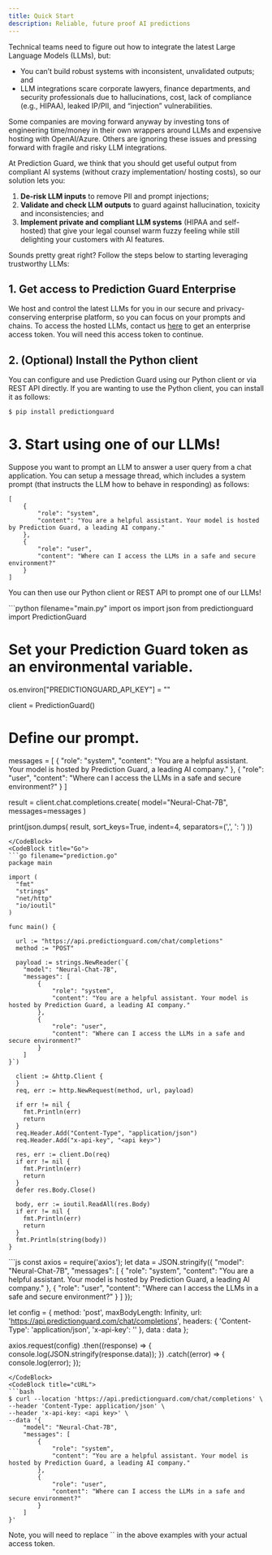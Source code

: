 ```yaml
---
title: Quick Start
description: Reliable, future proof AI predictions
---
```


Technical teams need to figure out how to integrate the latest Large Language Models (LLMs), but:

- You can’t build robust systems with inconsistent, unvalidated outputs; and
- LLM integrations scare corporate lawyers, finance departments, and security professionals due to hallucinations, cost, lack of compliance (e.g., HIPAA), leaked IP/PII, and “injection” vulnerabilities.

Some companies are moving forward anyway by investing tons of engineering time/money in their own wrappers around LLMs and expensive hosting with OpenAI/Azure. Others are ignoring these issues and pressing forward with fragile and risky LLM integrations.

At Prediction Guard, we think that you should get useful output from compliant AI systems (without crazy implementation/ hosting costs), so our solution lets you:

1. **De-risk LLM inputs** to remove PII and prompt injections;
2. **Validate and check LLM outputs** to guard against hallucination, toxicity and inconsistencies; and
3. **Implement private and compliant LLM systems** (HIPAA and self-hosted) that give your legal counsel warm fuzzy feeling while still delighting your customers with AI features.

Sounds pretty great right? Follow the steps below to starting leveraging trustworthy LLMs:

## 1. Get access to Prediction Guard Enterprise

We host and control the latest LLMs for you in our secure and privacy-conserving enterprise platform, so you can focus on your prompts and chains. To access the hosted LLMs, contact us [here](https://www.predictionguard.com/getting-started) to get an enterprise access token. You will need this access token to continue.

## 2. (Optional) Install the Python client

You can configure and use Prediction Guard using our Python client or via REST API directly. If you are wanting to use the Python client, you can install it as follows:

```sh
$ pip install predictionguard
```

# 3. Start using one of our LLMs!

Suppose you want to prompt an LLM to answer a user query from a chat application. You can setup a message thread, which includes a system prompt (that instructs the LLM how to behave in responding) as follows:

```
[
    {
        "role": "system",
        "content": "You are a helpful assistant. Your model is hosted by Prediction Guard, a leading AI company."
    },
    {
        "role": "user",
        "content": "Where can I access the LLMs in a safe and secure environment?"
    }
]
```

You can then use our Python client or REST API to prompt one of our LLMs!

<CodeBlocks>
    <CodeBlock title="Python">
    ```python filename="main.py"
    import os
    import json
from predictionguard import PredictionGuard

# Set your Prediction Guard token as an environmental variable.
os.environ["PREDICTIONGUARD_API_KEY"] = "<api key>"

client = PredictionGuard()

# Define our prompt.

messages = [
{
"role": "system",
"content": "You are a helpful assistant. Your model is hosted by Prediction Guard, a leading AI company."
},
{
"role": "user",
"content": "Where can I access the LLMs in a safe and secure environment?"
}
]

result = client.chat.completions.create(
model="Neural-Chat-7B",
messages=messages
)

print(json.dumps(
result,
sort_keys=True,
indent=4,
separators=(',', ': ')
))

````
</CodeBlock>
<CodeBlock title="Go">
```go filename="prediction.go"
package main

import (
  "fmt"
  "strings"
  "net/http"
  "io/ioutil"
)

func main() {

  url := "https://api.predictionguard.com/chat/completions"
  method := "POST"

  payload := strings.NewReader(`{
    "model": "Neural-Chat-7B",
    "messages": [
        {
            "role": "system",
            "content": "You are a helpful assistant. Your model is hosted by Prediction Guard, a leading AI company."
        },
        {
            "role": "user",
            "content": "Where can I access the LLMs in a safe and secure environment?"
        }
    ]
}`)

  client := &http.Client {
  }
  req, err := http.NewRequest(method, url, payload)

  if err != nil {
    fmt.Println(err)
    return
  }
  req.Header.Add("Content-Type", "application/json")
  req.Header.Add("x-api-key", "<api key>")

  res, err := client.Do(req)
  if err != nil {
    fmt.Println(err)
    return
  }
  defer res.Body.Close()

  body, err := ioutil.ReadAll(res.Body)
  if err != nil {
    fmt.Println(err)
    return
  }
  fmt.Println(string(body))
}
````

</CodeBlock>
<CodeBlock title="NodeJS">
```js
const axios = require('axios');
let data = JSON.stringify({
  "model": "Neural-Chat-7B",
  "messages": [
    {
      "role": "system",
      "content": "You are a helpful assistant. Your model is hosted by Prediction Guard, a leading AI company."
    },
    {
      "role": "user",
      "content": "Where can I access the LLMs in a safe and secure environment?"
    }
  ]
});

let config = {
method: 'post',
maxBodyLength: Infinity,
url: 'https://api.predictionguard.com/chat/completions',
headers: {
'Content-Type': 'application/json',
'x-api-key': '<api key>'
},
data : data
};

axios.request(config)
.then((response) => {
console.log(JSON.stringify(response.data));
})
.catch((error) => {
console.log(error);
});

````
</CodeBlock>
<CodeBlock title="cURL">
```bash
$ curl --location 'https://api.predictionguard.com/chat/completions' \
--header 'Content-Type: application/json' \
--header 'x-api-key: <api key>' \
--data '{
    "model": "Neural-Chat-7B",
    "messages": [
        {
            "role": "system",
            "content": "You are a helpful assistant. Your model is hosted by Prediction Guard, a leading AI company."
        },
        {
            "role": "user",
            "content": "Where can I access the LLMs in a safe and secure environment?"
        }
    ]
}'
````

</CodeBlock>
</CodeBlocks>
<Callout type="info" emoji="ℹ️">
  Note, you will need to replace `<your access token>` in the above examples with your actual access token.
</Callout>

